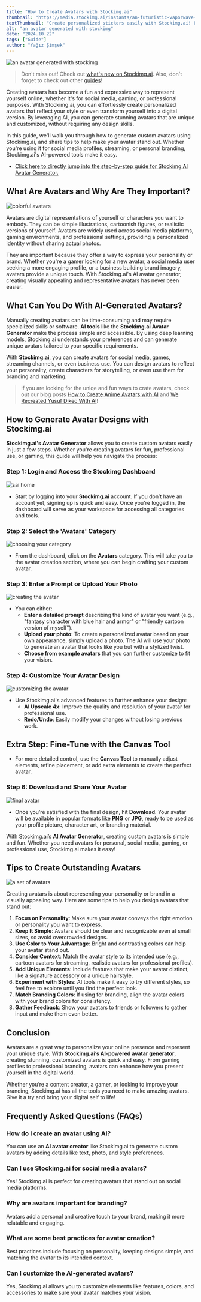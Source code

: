 ```yaml
---
title: "How to Create Avatars with Stockimg.ai"
thumbnail: "https://media.stockimg.ai/instants/an-futuristic-vaporwave-3.png"
textThumbnail: "Create personalized stickers easily with Stockimg.ai! Follow our guide to craft unique designs for social media, gifts, or personal fun using AI. Get creative today!"
alt: "an avatar generated with stockimg"
date: "2024.10.22"
tags: ["Guide"]
author: "Yağız Şimşek"
---
```


![an avatar generated with stockimg](https://media.stockimg.ai/instants/an-futuristic-vaporwave-3.png)

> Don't miss out! Check out [what's new on Stockimg.ai](https://stockimg.ai/blog/ai-and-technology/introducing-new-stockimg-ui). Also, don't forget to check out other [guides](https://stockimg.ai/blog/guide)!

Creating avatars has become a fun and expressive way to represent yourself online, whether it's for social media, gaming, or professional purposes. With Stockimg.ai, you can effortlessly create personalized avatars that reflect your style or even transform yourself into a digital version. By leveraging AI, you can generate stunning avatars that are unique and customized, without requiring any design skills.

In this guide, we'll walk you through how to generate custom avatars using Stockimg.ai, and share tips to help make your avatar stand out. Whether you're using it for social media profiles, streaming, or personal branding, Stockimg.ai's AI-powered tools make it easy.

- [Click here to directly jump into the step-by-step guide for Stockimg AI Avatar Generator.](#how-to-generate-avatar-designs-with-stockimgai)

## What Are Avatars and Why Are They Important?

![colorful avatars](https://media.stockimg.ai/instants/an-Astral%20Aura-3.png)

Avatars are digital representations of yourself or characters you want to embody. They can be simple illustrations, cartoonish figures, or realistic versions of yourself. Avatars are widely used across social media platforms, gaming environments, and professional settings, providing a personalized identity without sharing actual photos.

They are important because they offer a way to express your personality or brand. Whether you're a gamer looking for a new avatar, a social media user seeking a more engaging profile, or a business building brand imagery, avatars provide a unique touch. With Stockimg.ai's AI avatar generator, creating visually appealing and representative avatars has never been easier.

## What Can You Do With AI-Generated Avatars?

Manually creating avatars can be time-consuming and may require specialized skills or software. **AI tools** like the **Stockimg.ai Avatar Generator** make the process simple and accessible. By using deep learning models, Stockimg.ai understands your preferences and can generate unique avatars tailored to your specific requirements.

With **Stockimg.ai**, you can create avatars for social media, games, streaming channels, or even business use. You can design avatars to reflect your personality, create characters for storytelling, or even use them for branding and marketing.

> If you are looking for the uniqe and fun ways to crate avatars, check out our blog posts [How to Create Anime Avatars with AI](https://stockimg.ai/blog/project-ideas/create-anime-avatars-with-ai) and [We Recreated Yusuf Dikec With AI](https://stockimg.ai/blog/design-and-creativity/we-recreated-yusuf-dikec-with-ai)!

## How to Generate Avatar Designs with Stockimg.ai

**Stockimg.ai's Avatar Generator** allows you to create custom avatars easily in just a few steps. Whether you're creating avatars for fun, professional use, or gaming, this guide will help you navigate the process:

### Step 1: Login and Access the Stockimg Dashboard

![sai home](https://raw.githubusercontent.com/Abdurrahman-Subh/mdx-blog/main/images/sai-dashboard-home.png)

- Start by logging into your **Stockimg.ai** account. If you don’t have an account yet, signing up is quick and easy. Once you're logged in, the dashboard will serve as your workspace for accessing all categories and tools.

### Step 2: Select the 'Avatars' Category

![choosing your category](https://raw.githubusercontent.com/Abdurrahman-Subh/mdx-blog/main/images/sai-dashboard-categories.png)

- From the dashboard, click on the **Avatars** category. This will take you to the avatar creation section, where you can begin crafting your custom avatar.

### Step 3: Enter a Prompt or Upload Your Photo

![creating the avatar](https://raw.githubusercontent.com/Abdurrahman-Subh/mdx-blog/main/images/sai-avatar-gen.png)

- You can either:
  - **Enter a detailed prompt** describing the kind of avatar you want (e.g., "fantasy character with blue hair and armor" or "friendly cartoon version of myself").
  - **Upload your photo**: To create a personalized avatar based on your own appearance, simply upload a photo. The AI will use your photo to generate an avatar that looks like you but with a stylized twist.
  - **Choose from example avatars** that you can further customize to fit your vision.

### Step 4: Customize Your Avatar Design

![customizing the avatar](https://raw.githubusercontent.com/Abdurrahman-Subh/mdx-blog/main/images/sai-avatar-edit.png)

- Use Stockimg.ai's advanced features to further enhance your design:
  - **AI Upscale 4x**: Improve the quality and resolution of your avatar for professional use.
  - **Redo/Undo**: Easily modify your changes without losing previous work.

## Extra Step: Fine-Tune with the Canvas Tool

- For more detailed control, use the **Canvas Tool** to manually adjust elements, refine placement, or add extra elements to create the perfect avatar.

### Step 6: Download and Share Your Avatar

![final avatar](https://raw.githubusercontent.com/Abdurrahman-Subh/mdx-blog/main/images/jwick-manga.png)

- Once you’re satisfied with the final design, hit **Download**. Your avatar will be available in popular formats like **PNG** or **JPG**, ready to be used as your profile picture, character art, or branding material.

With Stockimg.ai’s **AI Avatar Generator**, creating custom avatars is simple and fun. Whether you need avatars for personal, social media, gaming, or professional use, Stockimg.ai makes it easy!

## Tips to Create Outstanding Avatars

![a set of avatars](https://media.stockimg.ai/instants/an-sai-anime-2.png)

Creating avatars is about representing your personality or brand in a visually appealing way. Here are some tips to help you design avatars that stand out:

1. **Focus on Personality**: Make sure your avatar conveys the right emotion or personality you want to express.
2. **Keep It Simple**: Avatars should be clear and recognizable even at small sizes, so avoid overcrowded designs.
3. **Use Color to Your Advantage**: Bright and contrasting colors can help your avatar stand out.
4. **Consider Context**: Match the avatar style to its intended use (e.g., cartoon avatars for streaming, realistic avatars for professional profiles).
5. **Add Unique Elements**: Include features that make your avatar distinct, like a signature accessory or a unique hairstyle.
6. **Experiment with Styles**: AI tools make it easy to try different styles, so feel free to explore until you find the perfect look.
7. **Match Branding Colors**: If using for branding, align the avatar colors with your brand colors for consistency.
8. **Gather Feedback**: Show your avatars to friends or followers to gather input and make them even better.

## Conclusion

Avatars are a great way to personalize your online presence and represent your unique style. With **Stockimg.ai’s AI-powered avatar generator**, creating stunning, customized avatars is quick and easy. From gaming profiles to professional branding, avatars can enhance how you present yourself in the digital world.

Whether you’re a content creator, a gamer, or looking to improve your branding, Stockimg.ai has all the tools you need to make amazing avatars. Give it a try and bring your digital self to life!

## Frequently Asked Questions (FAQs)

### How do I create an avatar using AI?
You can use an **AI avatar creator** like Stockimg.ai to generate custom avatars by adding details like text, photo, and style preferences.

### Can I use Stockimg.ai for social media avatars?
Yes! Stockimg.ai is perfect for creating avatars that stand out on social media platforms.

### Why are avatars important for branding?
Avatars add a personal and creative touch to your brand, making it more relatable and engaging.

### What are some best practices for avatar creation?
Best practices include focusing on personality, keeping designs simple, and matching the avatar to its intended context.

### Can I customize the AI-generated avatars?
Yes, Stockimg.ai allows you to customize elements like features, colors, and accessories to make sure your avatar matches your vision.